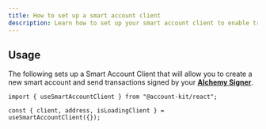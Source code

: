 ```yaml
---
title: How to set up a smart account client
description: Learn how to set up your smart account client to enable transactions onchain
---
```


<Markdown src="../../shared/setup-smart-account-client/how-to-setup-smart-accont-client.mdx" />

## Usage

The following sets up a Smart Account Client that will allow you to create a new smart account and send transactions signed by your **[Alchemy Signer](/wallets/react/getting-started)**.

```tsx twoslash
import { useSmartAccountClient } from "@account-kit/react";

const { client, address, isLoadingClient } = useSmartAccountClient({});
```

<Markdown src="../../shared/setup-smart-account-client/smart-account-client-details.mdx" />
